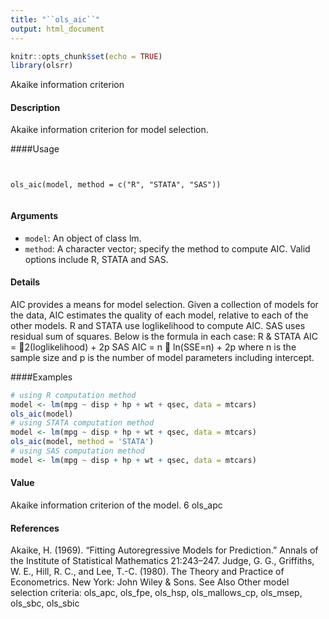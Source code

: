 ```yaml
---
title: "``ols_aic``"
output: html_document
---
```


```r
knitr::opts_chunk$set(echo = TRUE)
library(olsrr)
```

Akaike information criterion

#### Description 
 
Akaike information criterion for model selection.

####Usage 
<pre><code>

ols_aic(model, method = c("R", "STATA", "SAS"))

</code></pre>

#### Arguments 
* ``model``: An object of class lm.
* ``method``: A character vector; specify the method to compute AIC. Valid options include R, STATA and SAS.

#### Details 
 
AIC provides a means for model selection. Given a collection of models for the data, AIC estimates
the quality of each model, relative to each of the other models. R and STATA use loglikelihood to
compute AIC. SAS uses residual sum of squares. Below is the formula in each case:
  R & STATA
AIC = 􀀀2(loglikelihood) + 2p
SAS
AIC = n  ln(SSE=n) + 2p
where n is the sample size and p is the number of model parameters including intercept.


####Examples 

```r

# using R computation method
model <- lm(mpg ~ disp + hp + wt + qsec, data = mtcars)
ols_aic(model)
# using STATA computation method
model <- lm(mpg ~ disp + hp + wt + qsec, data = mtcars)
ols_aic(model, method = 'STATA')
# using SAS computation method
model <- lm(mpg ~ disp + hp + wt + qsec, data = mtcars)
```

#### Value
Akaike information criterion of the model.
6 ols_apc

#### References
Akaike, H. (1969). “Fitting Autoregressive Models for Prediction.” Annals of the Institute of Statistical
Mathematics 21:243–247.
Judge, G. G., Griffiths, W. E., Hill, R. C., and Lee, T.-C. (1980). The Theory and Practice of
Econometrics. New York: John Wiley & Sons.
See Also
Other model selection criteria: ols_apc, ols_fpe, ols_hsp, ols_mallows_cp, ols_msep, ols_sbc,
ols_sbic
